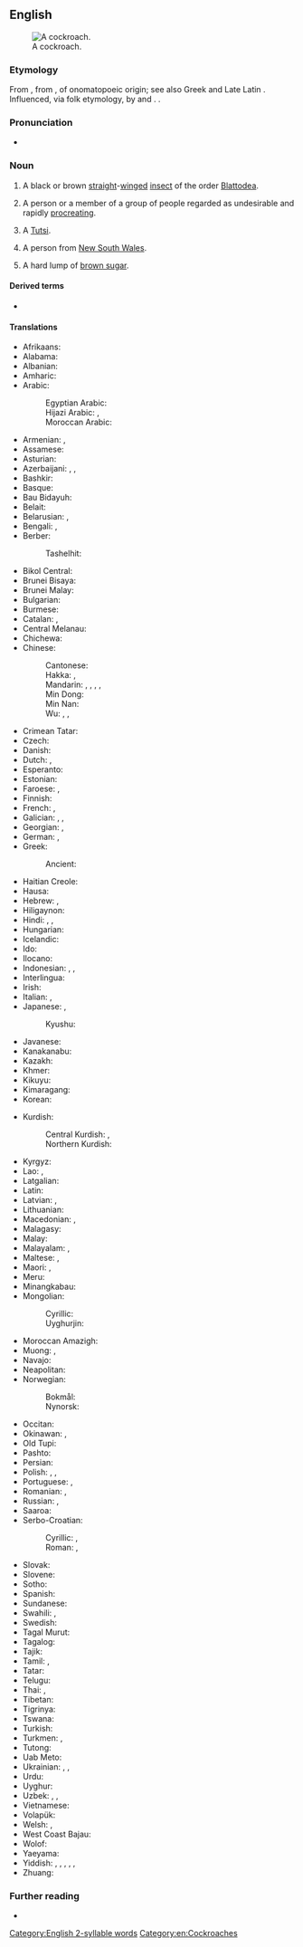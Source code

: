 ==English==
[[Image:Cockroachcloseup.jpg|thumb|A cockroach.]]

===Etymology===
From {{etyl|es|en}} {{m|es|cucaracha||woodlouse}}, from {{m|es|cuca||butterfly caterpillars}}, of onomatopoeic origin; see also Greek {{m|grc|κόκκυξ}} and Late Latin {{m|la|cucus}}. Influenced, via folk etymology, by {{m|en|cock}} and {{m|en|roach}}. {{doublet|en|cucaracha}}.

===Pronunciation===
* {{audio|en|en-us-cockroach.ogg|Audio (US)}}

===Noun===
{{en-noun}}

# A black or brown [[straight]]-[[winged]] [[insect]] of the order [[Blattodea]].
#: {{syn|en|roach|q1=US}}
# {{lb|en|slang|offensive}} A person or a member of a group of people regarded as undesirable and rapidly [[procreate|procreating]].
# {{lb|en|offensive|slang|ethnic slur|Rwanda}} A [[Tutsi]].
# {{lb|en|AU|slang|derogatory|jocular}} A person from [[w:New South Wales|New South Wales]].
# {{lb|en|AU|slang|obsolete}} A hard lump of [[brown sugar]].

====Derived terms====
* {{l|en|roach}}

====Translations====
{{trans-top|type of insect}}
* Afrikaans: {{t|af|kakkerlak}}
* Alabama: {{t|akz|iskanpatha}}
* Albanian: {{t+|sq|kacabu}}
* Amharic: {{t|am|በረሮ}}
* Arabic: {{t|ar|صُرْصُور|m}}
*: Egyptian Arabic: {{t|arz|صرصار|m|tr=ṣurṣār}}
*: Hijazi Arabic: {{t|acw|صرصار|m|tr=ṣurṣār}}, {{t|acw|صرصور|m|tr=ṣarṣūr}}
*: Moroccan Arabic: {{t|ary|سراق الزيت|tr=sarrāq ez-zīt}}
* Armenian: {{t+|hy|ուտիճ}}, {{t+|hy|խավարասեր|sc=Armn}}
* Assamese: {{t|as|পঁইতাচোৰা}}
* Asturian: {{t|ast|cucaracha|f}}
* Azerbaijani: {{t|az|tarakan}}, {{t|az|mətbəxböcəyi}}, {{t|az|mətbəxqurdu}}
* Bashkir: {{t|ba|тараҡан}}
* Basque: {{t|eu|labezomorro}}
* Bau Bidayuh: {{t|sne|ribabie}}
* Belait: {{t|beg|katibung}}
* Belarusian: {{t|be|тарака́н|m}}, {{t|be|пруса́к|m}}
* Bengali: {{t|bn|তেলাপোকা}}, {{t|bn|আরশুলা}}
* Berber:
*: Tashelhit: {{t|shi|ibnḍr|m}}
* Bikol Central: {{t|bcl|ipis}}
* Brunei Bisaya: {{t|bsb|lipos}}
* Brunei Malay: {{t|kxd|lipas}}
* Bulgarian: {{t+|bg|хлеба́рка|f}}
* Burmese: {{t+|my|ပိုးဟပ်}}
* Catalan: {{t+|ca|escarabat|m}}, {{t+|ca|panerola|f}}
* Central Melanau: {{t|mel|belipeh}}
* Chichewa: {{t|ny|mphemvu}}
* Chinese:
*: Cantonese: {{t|yue|曱甴|tr=gaat6 zaat6-2}}
*: Hakka: {{t|hak|黃蚻}}, {{t|hak|黄蚻|tr=vòng-chha̍t}}
*: Mandarin: {{t+|cmn|蟑螂|tr=zhāngláng}}, {{t+|cmn|蜚蠊|tr=fěilián}}, {{t+|cmn|偷油婆|tr=tōuyóupó}} {{q|dialectal}}, {{t+|cmn|小強}}, {{t+|cmn|小强|tr=xiǎoqiáng}} {{qualifier|colloquial}}
*: Min Dong: {{t|cdo|虼蚻|tr=gâ-săk / gáh-săk}}
*: Min Nan: {{t+|nan|虼蚻|tr=ka-choa̍h}}
*: Wu: {{t|wuu|蟑螂|tr=tsaan laan}}, {{t|wuu|小強}}, {{t|wuu|小强|tr=xiau jjian}}
* Crimean Tatar: {{t|crh|qoñuz}}
* Czech: {{t+|cs|šváb|m}}
* Danish: {{t+|da|kakerlak|c}}
* Dutch: {{t+|nl|kakkerlak|f}}, {{t|nl|sissende kakkerlak|f}}
* Esperanto: {{t|eo|blato}}
* Estonian: {{t|et|prussakas}}
* Faroese: {{t|fo|grótlús|f}}, {{qualifier|colloquial}} {{t|fo|kakkulakkur|m}}
* Finnish: {{t+|fi|torakka}}
* French: {{t+|fr|cafard|m}}, {{t+|fr|blatte|f}}
* Galician: {{t+|gl|carroucha|f}}, {{t+|gl|cascuda|f}}, {{t|gl|cascudo|m}}
* Georgian: {{t|ka|აბანოს ჭია|sc=Geor}}, {{t+|ka|ტარაკანი|sc=Geor}}
* German: {{t+|de|Schabe|f}}, {{t+|de|Kakerlake|f}}
* Greek: {{t+|el|κατσαρίδα|f}}
*: Ancient: {{t|grc|σίλφη|f}}
* Haitian Creole: {{t|ht|blat}}
* Hausa: {{t|ha|kyankyaso|m|alt=kyànkyasṑ}}
* Hebrew: {{t|he|ג׳וּק|m|tr=juk}}, {{t+|he|תִּיקָן|m|tr=tikan}}
* Hiligaynon: {{t|hil|tanga}}
* Hindi: {{t|hi|तिलचट्टा|m}}, {{t+|hi|तिलचटा|m}}, {{t+|hi|चपड़ा|m}}
* Hungarian: {{t+|hu|csótány}}
* Icelandic: {{t+|is|kakkalakki|m}}
* Ido: {{t+|io|blato}}
* Ilocano: {{t|ilo|ipes}}
* Indonesian: {{t+|id|kecoak}}, {{t|id|kacoa}}, {{t|id|kecoa}}
* Interlingua: {{t|ia|blatta}}
* Irish: {{t|ga|blatóg|f}}
* Italian: {{t+|it|blatta|f}}, {{t+|it|scarafaggio|m}}
* Japanese: {{t+|ja|ゴキブリ|tr=gokiburi}}, {{t|ja|蜚蠊|tr=ゴキブリ, gokiburi}}
*: Kyushu: {{t|ja|アマメ|tr=amame}}
* Javanese: {{t|jv|coro}}
* Kanakanabu: {{t|xnb|'atatavaang}}
* Kazakh: {{t|kk|тарақан|sc=Cyrl}}
* Khmer: {{t+|km|កន្លាត}}
* Kikuyu: {{t|ki|nyeje}}
* Kimaragang: {{t|kqr|lipos}}
* Korean: {{t+|ko|바퀴벌레}}
{{trans-mid}}
* Kurdish:
*: Central Kurdish: {{t+|ckb|سیسرک}}, {{t+|ckb|سیسارک}}
*: Northern Kurdish: {{t+|kmr|sisirk}}
* Kyrgyz: {{t+|ky|таракан}}
* Lao: {{t|lo|ສາບ}}, {{t|lo|ແມງສາບ}}
* Latgalian: {{t|ltg|brusaks|m}}
* Latin: {{t+|la|blatta|f}}
* Latvian: {{t|lv|prusaks}}, {{t|lv|tarakāns|m}}
* Lithuanian: {{t|lt|tarakonas|m}}
* Macedonian: {{t|mk|лебарка|f}}, {{t|mk|бубашваба|f}} {{q|non-standard}}
* Malagasy: {{t+|mg|kalabe}}
* Malay: {{t|ms|lipas}}
* Malayalam: {{t+|ml|പാറ്റ|sc=Mlym}}, {{t|ml|പാററ|sc=Mlym}}
* Maltese: {{t|mt|wirdiena|f}}, {{t|mt|kokroċ|m}}
* Maori: {{t|mi|kēkerengū}}, {{t|mi|kokoroihe}}
* Meru: {{t|mer|njenje}}
* Minangkabau: {{t+|min|lipeh}}
* Mongolian:
*: Cyrillic: {{t+|mn|жоом}}
*: Uyghurjin: {{t|mn|ᠵᠣᠣᠮ᠎ᠠ}}
* Moroccan Amazigh: {{t|zgh|ⴰⴱⴰⵏⴹⵕⵉⵡ |tr=abanḍṛiw}}
* Muong: {{t|mtq|chản}}, {{t|mtq|chản chản}}
* Navajo: {{t|nv|chʼoshtsoh}}
* Neapolitan: {{t|nap|scarrafóne}}
* Norwegian:
*: Bokmål: {{t|nb|kakerlakk|m}}
*: Nynorsk: {{t|nn|kakerlakk|m}}
* Occitan: {{t+|oc|barbaròt|m}}
* Okinawan: {{t|ryu|ひーらー|tr=hiiraa}}, {{t|ryu|唐びーらー|tr=とーびーらー, toobiiraa}}
* Old Tupi: {{t|tpw|arabé}}
* Pashto: {{t|ps|ګړندۍ|f|tr=gaṛandǝ́y}}
* Persian: {{t+|fa|سوسک|tr=susk}}
* Polish: {{t+|pl|karaluch|m-an}}, {{t+|pl|karakan|m}} {{qualifier|colloquial}}, {{t+|pl|karaczan|m}}
* Portuguese: {{t+|pt|barata|f}}, {{t+|pt|carocha|f}}
* Romanian: {{t+|ro|gândac|m}}, {{t+|ro|libarcă|f}}
* Russian: {{t+|ru|тарака́н|m}}, {{t+|ru|пруса́к|m}}
* Saaroa: {{t|sxr|'atatavangʉ}}
* Serbo-Croatian:
*: Cyrillic: {{t|sh|бубашва́ба|f}}, {{t|sh|жо̏ха̄р|m}} {{qualifier|Croatia}}
*: Roman: {{t+|sh|bubašvába|f}}, {{t+|sh|žȍhār|m}} {{qualifier|Croatia}}
* Slovak: {{t+|sk|šváb|m}}
* Slovene: {{t+|sl|ščurek|m}}
* Sotho: {{t|st|lephela}}
* Spanish: {{t+|es|cucaracha|f}}
* Sundanese: {{t|su|ᮎᮥᮎᮥᮍᮥᮊ᮪}}
* Swahili: {{t+|sw|mende|c9|c10}}, {{t+|sw|kombamwiko}}
* Swedish: {{t+|sv|kackerlacka|c}}
* Tagal Murut: {{t|mvv|lipos}}
* Tagalog: {{t|tl|ipis}}
* Tajik: {{t+|tg|нонхӯрак}}
* Tamil: {{t+|ta|கக்கலாத்து|sc=Taml}}, {{t|ta|கரப்பான் பூச்சி|sc=Taml}}
* Tatar: {{t|tt|таракан}}
* Telugu: {{t+|te|బొద్దింక}}
* Thai: {{t+|th|แมลงสาบ}}, {{t+|th|สาบ}}
* Tibetan: {{t|bo|ཤོམ་འབུ}}
* Tigrinya: {{t|ti|ድዱዕ}}
* Tswana: {{t|tn|lefele}}
* Turkish: {{t+|tr|hamam böceği}}
* Turkmen: {{t|tk|saçakçy}}, {{t|tk|tarakan}}
* Tutong: {{t|ttg|lipos}}
* Uab Meto: {{t|aoz|iki}}
* Ukrainian: {{t|uk|тарга́н|m}}, {{t|uk|тарака́н|m}}, {{t|uk|пруса́к|m}}
* Urdu: {{t|ur|تل چٹا|m|tr=til caṭṭā}}
* Uyghur: {{t|ug|مايقۇرت}}
* Uzbek: {{t+|uz|suvarak}}, {{t+|uz|tezgizak}}, {{t+|uz|tarakan}}
* Vietnamese: {{t+|vi|gián}}
* Volapük: {{t|vo|skaraf}}
* Welsh: {{t|cy|chwilen ddu|f}}, {{t|cy|blac-pat|m}}
* West Coast Bajau: {{t|bdr|bobok}}
* Wolof: {{t|wo|mbóot|alt=mbóot mi}}
* Yaeyama: {{t|rys|小虫|tr=くむす, kumusu}}
* Yiddish: {{t|yi|טאַראַקאַן|sc=Hebr}}, {{t|yi|רוס|m}}, {{t|yi|פּרוסאַק|m}}, {{t|yi|קנײַפּער|m}}, {{t|yi|פֿראַנצויז|m}}, {{t|yi|שוואַב|m}}
* Zhuang: {{t|za|sap}}
{{trans-bottom}}

===Further reading===
* {{pedia}}

[[Category:English 2-syllable words]]
[[Category:en:Cockroaches]]